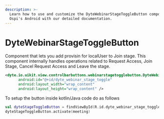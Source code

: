 ```yaml
---
description: >-
  Learn how to use and customize the DyteWebinarStageToggleButton component in
  Ospi's Android with our detailed documentation.
---
```


# DyteWebinarStageToggleButton

Component that lets you add provisin for localUser to Join stage. This component internally handles operations related to Request Access, Join Stage, Cancel Request Access and Leave the stage.

```xml
<dyte.io.uikit.view.controlbarbuttons.webinarstagetogglebutton.DyteWebinarStageToggleButton
      android:id="@+id/dyte_webinar_stage_toggle"
      android:layout_width="wrap_content"
      android:layout_height="wrap_content" />
```

To setup the button inside kotlin/Java code do as follows

```kotlin
val dyteStageToggleButton = findViewById(R.id.dyte_webinar_stage_toggle)
dyteStageToggleButton.activate(meeting)
```

<head>
  <title>Android DyteWebinarStageToggleButton</title>
</head>
